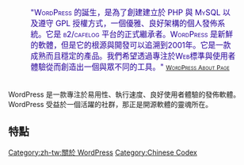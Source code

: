 {{Languages|
{{en|WordPress}}
{{ja|WordPress}}
{{pt-br|WordPress}}
{{zh-cn|WordPress}}
{{zh-tw|WordPress}}
}}

<div style="margin:10px 40px; padding:5px; color: #260099; font-size:110%; font-variant:small-caps">
"WordPress 的誕生，是為了創建建立於 PHP 與 MySQL 以及遵守 GPL 授權方式，一個優雅、良好架構的個人發佈系統。它是 b2/cafelog 平台的正式繼承者。WordPress 是新鮮的軟體，但是它的根源與開發可以追溯到2001年。它是一款成熟而且穩定的產品。我們希望透過專注於Web標準與使用者體驗從而創造出一個與眾不同的工具。"
<span style="font-size:80%">[http://wordpress.org/about/ WordPress About Page]</span></div>

WordPress 是一款專注於易用性、執行速度、良好使用者體驗的發佈軟體。WordPress 受益於一個活躍的社群，那正是開源軟體的靈魂所在。

== 特點 ==
{{:zh-tw:WordPress_的特點}}
[[Category:zh-tw:關於 WordPress]]
[[Category:Chinese Codex]]
